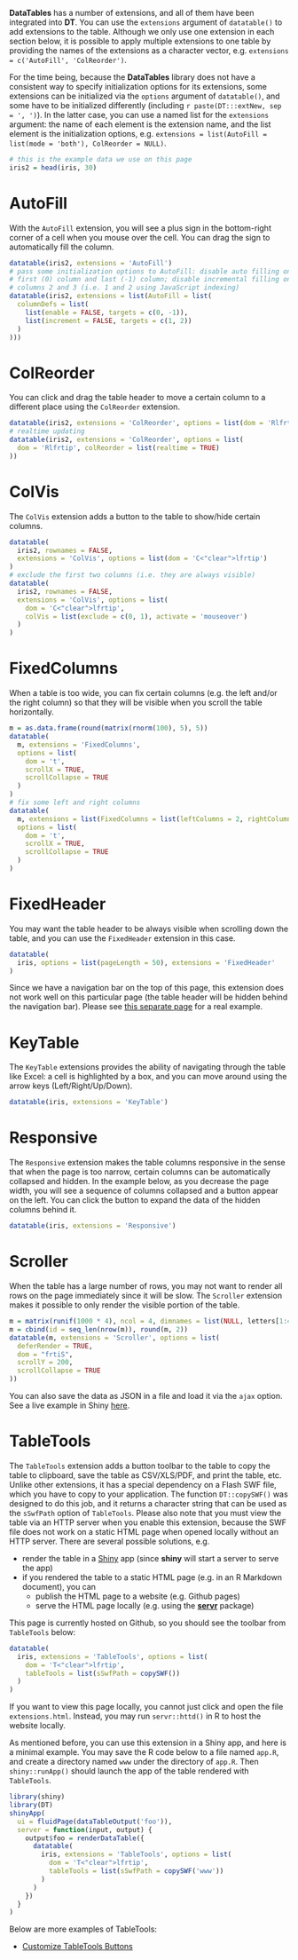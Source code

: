 **DataTables** has a number of extensions, and all of them have been integrated into **DT**. You can use the `extensions` argument of `datatable()` to add extensions to the table. Although we only use one extension in each section below, it is possible to apply multiple extensions to one table by providing the names of the extensions as a character vector, e.g. `extensions = c('AutoFill', 'ColReorder')`.

For the time being, because the **DataTables** library does not have a consistent way to specify initialization options for its extensions, some extensions can be initialized via the `options` argument of `datatable()`, and some have to be initialized differently (including `r paste(DT:::extNew, sep = ', ')`). In the latter case, you can use a named list for the `extensions` argument: the name of each element is the extension name, and the list element is the initialization options, e.g. `extensions = list(AutoFill = list(mode = 'both'), ColReorder = NULL)`.

```r
# this is the example data we use on this page
iris2 = head(iris, 30)
```

# AutoFill

With the `AutoFill` extension, you will see a plus sign in the bottom-right corner of a cell when you mouse over the cell. You can drag the sign to automatically fill the column.

```r
datatable(iris2, extensions = 'AutoFill')
# pass some initialization options to AutoFill: disable auto filling on the
# first (0) column and last (-1) column; disable incremental filling on the
# columns 2 and 3 (i.e. 1 and 2 using JavaScript indexing)
datatable(iris2, extensions = list(AutoFill = list(
  columnDefs = list(
    list(enable = FALSE, targets = c(0, -1)),
    list(increment = FALSE, targets = c(1, 2))
  )
)))
```

# ColReorder

You can click and drag the table header to move a certain column to a different place using the `ColReorder` extension.

```r
datatable(iris2, extensions = 'ColReorder', options = list(dom = 'Rlfrtip'))
# realtime updating
datatable(iris2, extensions = 'ColReorder', options = list(
  dom = 'Rlfrtip', colReorder = list(realtime = TRUE)
))
```

# ColVis

The `ColVis` extension adds a button to the table to show/hide certain columns.

```r
datatable(
  iris2, rownames = FALSE,
  extensions = 'ColVis', options = list(dom = 'C<"clear">lfrtip')
)
# exclude the first two columns (i.e. they are always visible)
datatable(
  iris2, rownames = FALSE,
  extensions = 'ColVis', options = list(
    dom = 'C<"clear">lfrtip',
    colVis = list(exclude = c(0, 1), activate = 'mouseover')
  )
)
```

# FixedColumns

When a table is too wide, you can fix certain columns (e.g. the left and/or the right column) so that they will be visible when you scroll the table horizontally.

```r
m = as.data.frame(round(matrix(rnorm(100), 5), 5))
datatable(
  m, extensions = 'FixedColumns',
  options = list(
    dom = 't',
    scrollX = TRUE,
    scrollCollapse = TRUE
  )
)
# fix some left and right columns
datatable(
  m, extensions = list(FixedColumns = list(leftColumns = 2, rightColumns = 1)),
  options = list(
    dom = 't',
    scrollX = TRUE,
    scrollCollapse = TRUE
  )
)
```

# FixedHeader

You may want the table header to be always visible when scrolling down the table, and you can use the `FixedHeader` extension in this case.

```r
datatable(
  iris, options = list(pageLength = 50), extensions = 'FixedHeader'
)
```

Since we have a navigation bar on the top of this page, this extension does not work well on this particular page (the table header will be hidden behind the navigation bar). Please see [this separate page](001-fixedheader.html) for a real example.

# KeyTable

The `KeyTable` extensions provides the ability of navigating through the table like Excel: a cell is highlighted by a box, and you can move around using the arrow keys (Left/Right/Up/Down).

```r
datatable(iris, extensions = 'KeyTable')
```

# Responsive

The `Responsive` extension makes the table columns responsive in the sense that when the page is too narrow, certain columns can be automatically collapsed and hidden. In the example below, as you decrease the page width, you will see a sequence of columns collapsed and a button appear on the left. You can click the button to expand the data of the hidden columns behind it.

```r
datatable(iris, extensions = 'Responsive')
```

# Scroller

When the table has a large number of rows, you may not want to render all rows on the page immediately since it will be slow. The `Scroller` extension makes it possible to only render the visible portion of the table.

```r
m = matrix(runif(1000 * 4), ncol = 4, dimnames = list(NULL, letters[1:4]))
m = cbind(id = seq_len(nrow(m)), round(m, 2))
datatable(m, extensions = 'Scroller', options = list(
  deferRender = TRUE,
  dom = "frtiS",
  scrollY = 200,
  scrollCollapse = TRUE
))
```

You can also save the data as JSON in a file and load it via the `ajax` option. See a live example in Shiny [here](https://yihui.shinyapps.io/DT-scroller/).

# TableTools

The `TableTools` extension adds a button toolbar to the table to copy the table to clipboard, save the table as CSV/XLS/PDF, and print the table, etc. Unlike other extensions, it has a special dependency on a Flash SWF file, which you have to copy to your application. The function `DT::copySWF()` was designed to do this job, and it returns a character string that can be used as the `sSwfPath` option of `TableTools`. Please also note that you must view the table via an HTTP server when you enable this extension, because the SWF file does not work on a static HTML page when opened locally without an HTTP server. There are several possible solutions, e.g.

- render the table in a [Shiny](shiny.html) app (since **shiny** will start a server to serve the app)
- if you rendered the table to a static HTML page (e.g. in an R Markdown document), you can
    - publish the HTML page to a website (e.g. Github pages)
    - serve the HTML page locally (e.g. using the [**servr**](https://github.com/yihui/servr) package)

This page is currently hosted on Github, so you should see the toolbar from `TableTools` below:

```r
datatable(
  iris, extensions = 'TableTools', options = list(
    dom = 'T<"clear">lfrtip',
    tableTools = list(sSwfPath = copySWF())
  )
)
```

If you want to view this page locally, you cannot just click and open the file `extensions.html`. Instead, you may run `servr::httd()` in R to host the website locally.

As mentioned before, you can use this extension in a Shiny app, and here is a minimal example. You may save the R code below to a file named `app.R`, and create a directory named `www` under the directory of `app.R`. Then `shiny::runApp()` should launch the app of the table rendered with `TableTools`.

```r
library(shiny)
library(DT)
shinyApp(
  ui = fluidPage(dataTableOutput('foo')),
  server = function(input, output) {
    output$foo = renderDataTable({
      datatable(
        iris, extensions = 'TableTools', options = list(
          dom = 'T<"clear">lfrtip',
          tableTools = list(sSwfPath = copySWF('www'))
        )
      )
    })
  }
)
```

Below are more examples of TableTools:

- [Customize TableTools Buttons](003-tabletools-buttons.html)

<script type="text/javascript">
// a certain extension scrolls the page to Section 6 for some reason, so scroll
// to top first on load
$(function() {
  setTimeout(function() {
    window.scrollTo(0, 0);
  }, 1);
});
</script>
